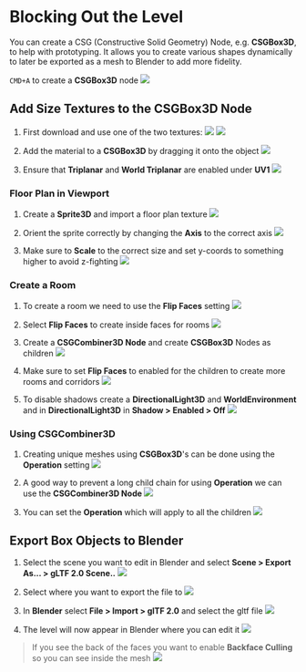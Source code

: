 # Blocking Out the Level
You can create a CSG (Constructive Solid Geometry) Node, e.g. **CSGBox3D**, to help with prototyping. It allows you to create various shapes dynamically to later be exported as a mesh to Blender to add more fidelity.

`CMD+A` to create a **CSGBox3D** node
![](./assets/csg-box-3d.png)

## Add Size Textures to the **CSGBox3D** Node
1. First download and use one of the two textures:
![](./assets/prototype-texture-with-size.png)
![](./assets/prototype-texture.png)

2. Add the material to a **CSGBox3D** by dragging it onto the object
![](./assets/add-to-csg-box.png)

3. Ensure that **Triplanar** and **World Triplanar** are enabled under **UV1**
![](./assets/triplanar-textures-enabled.png)

### Floor Plan in Viewport
1. Create a **Sprite3D** and import a floor plan texture
![](./assets/create-sprite-3d.png)

2. Orient the sprite correctly by changing the **Axis** to the correct axis
![](./assets/orient-sprite-3d.png)

3. Make sure to **Scale** to the correct size and set y-coords to something higher to avoid z-fighting
![](./assets/update-transform-and-scale.png)

### Create a Room
1. To create a room we need to use the **Flip Faces** setting
![](./assets/creating-rooms.png)

2. Select **Flip Faces** to create inside faces for rooms
![](./assets/flip-faces.png)

3. Create a **CSGCombiner3D Node** and create **CSGBox3D** Nodes as children
![](./assets/csg-combiner-corridors.png)

4. Make sure to set **Flip Faces** to enabled for the children to create more rooms and corridors
![](./assets/flip-faces-for-corridors.png)

5. To disable shadows create a **DirectionalLight3D** and **WorldEnvironment** and in **DirectionalLight3D** in **Shadow > Enabled > Off**
![](./assets/disable-shadows.png)

### Using **CSGCombiner3D**
1. Creating unique meshes using **CSGBox3D**'s can be done using the **Operation** setting
![](./assets/csg-box-operations.png)

2. A good way to prevent a long child chain for using **Operation** we can use the **CSGCombiner3D Node**
![](./assets/csg-combiner-node.png)

3. You can set the **Operation** which will apply to all the children
![](./assets/csg-combiner-3d-in-user.png)

## Export Box Objects to Blender
1. Select the scene you want to edit in Blender and select **Scene > Export As... > gLTF 2.0 Scene..**
![](./assets/export-as-gltf.png)

2. Select where you want to export the file to
![](./assets/select-export-path.png)

3. In **Blender** select **File > Import > glTF 2.0** and select the gltf file
![](./assets/open-gltf-file.png)

4. The level will now appear in Blender where you can edit it
![](./assets/level-will-appear.png)
> If you see the back of the faces you want to enable **Backface Culling** so you can see inside the mesh
> ![](./assets/enable-backface-culling.png)